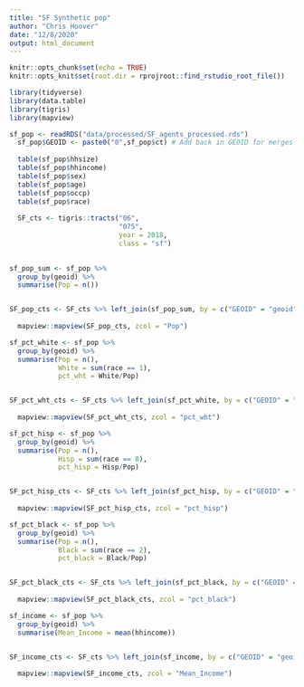 ```yaml
---
title: "SF Synthetic pop"
author: "Chris Hoover"
date: "12/8/2020"
output: html_document
---
```


```r
knitr::opts_chunk$set(echo = TRUE)
knitr::opts_knit$set(root.dir = rprojroot::find_rstudio_root_file())

library(tidyverse)
library(data.table)
library(tigris)
library(mapview)


```

```r
sf_pop <- readRDS("data/processed/SF_agents_processed.rds")
  sf_pop$GEOID <- paste0("0",sf_pop$ct) # Add back in GEOID for merges below
  
  table(sf_pop$hhsize)
  table(sf_pop$hhincome)
  table(sf_pop$sex)
  table(sf_pop$age)
  table(sf_pop$occp)
  table(sf_pop$race)
        
  SF_cts <- tigris::tracts("06",
                           "075",
                           year = 2018,
                           class = "sf")
  
```

```r
sf_pop_sum <- sf_pop %>% 
  group_by(geoid) %>% 
  summarise(Pop = n())


SF_pop_cts <- SF_cts %>% left_join(sf_pop_sum, by = c("GEOID" = "geoid"))
  
  mapview::mapview(SF_pop_cts, zcol = "Pop")


```

```r
sf_pct_white <- sf_pop %>% 
  group_by(geoid) %>% 
  summarise(Pop = n(),
            White = sum(race == 1),
            pct_wht = White/Pop)


SF_pct_wht_cts <- SF_cts %>% left_join(sf_pct_white, by = c("GEOID" = "geoid"))
  
  mapview::mapview(SF_pct_wht_cts, zcol = "pct_wht")


```

```r
sf_pct_hisp <- sf_pop %>% 
  group_by(geoid) %>% 
  summarise(Pop = n(),
            Hisp = sum(race == 8),
            pct_hisp = Hisp/Pop)


SF_pct_hisp_cts <- SF_cts %>% left_join(sf_pct_hisp, by = c("GEOID" = "geoid"))
  
  mapview::mapview(SF_pct_hisp_cts, zcol = "pct_hisp")


```

```r
sf_pct_black <- sf_pop %>% 
  group_by(geoid) %>% 
  summarise(Pop = n(),
            Black = sum(race == 2),
            pct_black = Black/Pop)


SF_pct_black_cts <- SF_cts %>% left_join(sf_pct_black, by = c("GEOID" = "geoid"))
  
  mapview::mapview(SF_pct_black_cts, zcol = "pct_black")


```


```r
sf_income <- sf_pop %>% 
  group_by(geoid) %>% 
  summarise(Mean_Income = mean(hhincome))


SF_income_cts <- SF_cts %>% left_join(sf_income, by = c("GEOID" = "geoid"))
  
  mapview::mapview(SF_income_cts, zcol = "Mean_Income")


```
